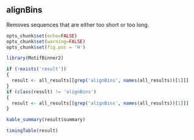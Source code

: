 ## alignBins

Removes sequences that are either too short or too long.

```r
opts_chunk$set(echo=FALSE)
opts_chunk$set(warning=FALSE)
opts_chunk$set(fig.pos = 'H')

library(MotifBinner2)

if (!exists('result'))
{
  result <- all_results[[grep('alignBins', names(all_results))[1]]]
}
if (class(result) != 'alignBins')
{
  result <- all_results[[grep('alignBins', names(all_results))[1]]]
}
```

```r
kable_summary(result$summary)

timingTable(result)
```


